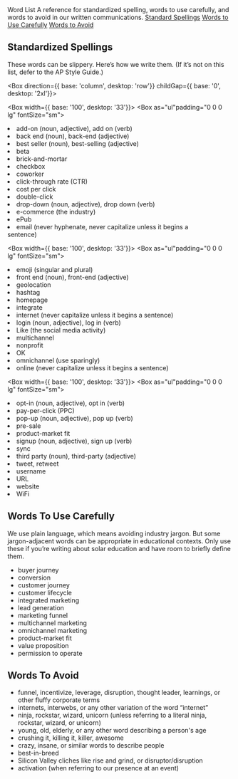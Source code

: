
<Meta title="Content/Word List" />

<Box display="block">
  <Heading as="h1" size={{ base: 'xl', tablet: '2xl', desktop: '3xl'}}>Word List</Heading>
  <Box as="p" fontSize={{ base: 'md', tablet: 'lg'}} color="grey-500">A reference for standardized spelling, words to use carefully, and words to avoid in our written communications.</Box>
</Box>

<Box margin="lg 0">
<a href="/#standardized-spellings">Standard Spellings</a>
<a href="/#words-to-use-carefully">Words to Use Carefully</a>
<a href="/#words-to-avoid">Words to Avoid</a>
</Box>


## Standardized Spellings

These words can be slippery. Here’s how we write them. (If it’s not on this list, defer to the AP Style Guide.)

<Box direction={{ base: 'column', desktop: 'row'}} childGap={{ base: '0', desktop: '2xl'}}>

  <Box width={{ base: '100', desktop: '33'}}>
    <Box as="ul"padding="0 0 0 lg" fontSize="sm">
      <li>add-on (noun, adjective), add on (verb)</li>
      <li>back end (noun), back-end (adjective)</li>
      <li>best seller (noun), best-selling (adjective)</li>
      <li>beta</li>
      <li>brick-and-mortar</li>
      <li>checkbox</li>
      <li>coworker</li>
      <li>click-through rate (CTR)</li>
      <li>cost per click</li>
      <li>double-click</li>
      <li>drop-down (noun, adjective), drop down (verb)</li>
      <li>e-commerce (the industry)</li>
      <li>ePub</li>
      <li>email (never hyphenate, never capitalize unless it begins a </li>sentence)
    </Box>
  </Box>

  <Box width={{ base: '100', desktop: '33'}}>
    <Box as="ul"padding="0 0 0 lg" fontSize="sm">
      <li>emoji (singular and plural)</li>
      <li>front end (noun), front-end (adjective)</li>
      <li>geolocation</li>
      <li>hashtag</li>
      <li>homepage</li>
      <li>integrate</li>
      <li>internet (never capitalize unless it begins a sentence)</li>
      <li>login (noun, adjective), log in (verb)</li>
      <li>Like (the social media activity)</li>
      <li>multichannel</li>
      <li>nonprofit</li>
      <li>OK</li>
      <li>omnichannel (use sparingly)</li>
      <li>online (never capitalize unless it begins a sentence)</li>
    </Box>
  </Box>

  <Box width={{ base: '100', desktop: '33'}}>
    <Box as="ul"padding="0 0 0 lg" fontSize="sm">
      <li>opt-in (noun, adjective), opt in (verb)</li>
      <li>pay-per-click (PPC)</li>
      <li>pop-up (noun, adjective), pop up (verb)</li>
      <li>pre-sale</li>
      <li>product-market fit</li>
      <li>signup (noun, adjective), sign up (verb)</li>
      <li>sync</li>
      <li>third party (noun), third-party (adjective)</li>
      <li>tweet, retweet</li>
      <li>username</li>
      <li>URL</li>
      <li>website</li>
      <li>WiFi</li>
    </Box>
  </Box>

</Box>


## Words To Use Carefully

We use plain language, which means avoiding industry jargon. But some jargon-adjacent words can be appropriate in educational contexts. Only use these if you’re writing about solar education and have room to briefly define them.

- buyer journey
- conversion
- customer journey
- customer lifecycle
- integrated marketing
- lead generation
- marketing funnel
- multichannel marketing
- omnichannel marketing
- product-market fit
- value proposition
- permission to operate

## Words To Avoid

- funnel, incentivize, leverage, disruption, thought leader, learnings, or other fluffy corporate terms
- internets, interwebs, or any other variation of the word “internet”
- ninja, rockstar, wizard, unicorn (unless referring to a literal ninja, rockstar, wizard, or unicorn)
- young, old, elderly, or any other word describing a person's age
- crushing it, killing it, killer, awesome
- crazy, insane, or similar words to describe people
- best-in-breed
- Silicon Valley cliches like rise and grind, or disruptor/disruption
- activation (when referring to our presence at an event)
